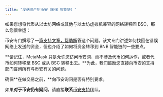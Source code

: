 ```yaml
---
title: "发送资产到币安（BNB 智能链）"
---
```


如果您想将代币从以太坊网络或其他与以太坊虚拟机兼容的网络转移回 BSC，那么您很幸运：

币安专门撰写了一[篇支持文章，帮助解](https://academy.binance.com/en/articles/how-to-recover-crypto-transferred-to-the-wrong-network-on-binance)答这个问题。该文专门讲述如何找回在错误网络上发送的资金，但也介绍了如何将资金转移到 BNB 智能链的一些要点。

**请记住，MetaMask 只是允许您访问币安网，而不涉及代币如何运作，或者代币如何转移至 BSC 或从 BSC 转移出去。**为此，我们鼓励您直接向币安的支持部门咨询所有与币安有关的问题。

确保**在做交易之前，**向币安询问是否有特别要求。

如果**对于币安仍有疑问**，请直接**联系**[币安支持](https://www.binance.com/en/support)团队。
